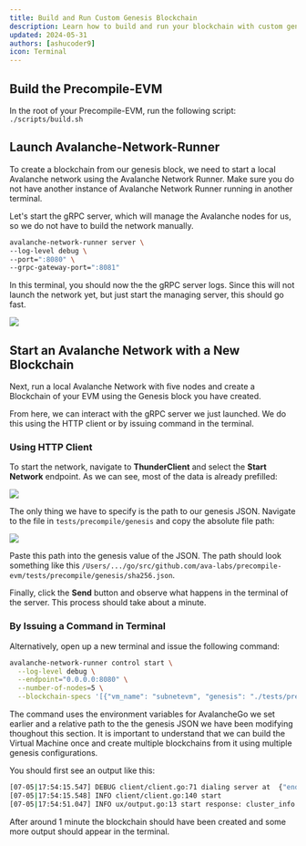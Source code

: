 ```yaml
---
title: Build and Run Custom Genesis Blockchain
description: Learn how to build and run your blockchain with custom genesis file.
updated: 2024-05-31
authors: [ashucoder9]
icon: Terminal
---
```


## Build the Precompile-EVM

In the root of your Precompile-EVM, run the following script: `./scripts/build.sh`

## Launch Avalanche-Network-Runner

To create a blockchain from our genesis block, we need to start a local Avalanche network using the Avalanche Network Runner. Make sure you do not have another instance of Avalanche Network Runner running in another terminal.

Let's start the gRPC server, which will manage the Avalanche nodes for us, so we do not have to build the network manually.

```bash
avalanche-network-runner server \
--log-level debug \
--port=":8080" \
--grpc-gateway-port=":8081"
```

In this terminal, you should now the the gRPC server logs. Since this will not launch the network yet, but just start the managing server, this should go fast.

![](/course/customizing-evm/37.png)

## Start an Avalanche Network with a New Blockchain

Next, run a local Avalanche Network with five nodes and create a Blockchain of your EVM using the Genesis block you have created.

From here, we can interact with the gRPC server we just launched. We do this using the HTTP client or by issuing command in the terminal.

### Using HTTP Client

To start the network, navigate to **ThunderClient** and select the **Start Network** endpoint. As we can see, most of the data is already prefilled:

![](/course/customizing-evm/38.png)

The only thing we have to specify is the path to our genesis JSON. Navigate to the file in `tests/precompile/genesis` and copy the absolute file path:

![](/course/customizing-evm/39.png)

Paste this path into the genesis value of the JSON. The path should look something like this `/Users/.../go/src/github.com/ava-labs/precompile-evm/tests/precompile/genesis/sha256.json`.

Finally, click the **Send** button and observe what happens in the terminal of the server. This process should take about a minute.

### By Issuing a Command in Terminal

Alternatively, open up a new terminal and issue the following command:

```bash
avalanche-network-runner control start \
  --log-level debug \
  --endpoint="0.0.0.0:8080" \
  --number-of-nodes=5 \
  --blockchain-specs '[{"vm_name": "subnetevm", "genesis": "./tests/precompile/genesis/evm-configuration-genesis.json"}]'
```

The command uses the environment variables for AvalancheGo we set earlier and a relative path to the the genesis JSON we have been modifying thoughout this section. It is important to understand that we can build the Virtual Machine once and create multiple blockchains from it using multiple genesis configurations.

You should first see an output like this:

```bash
[07-05|17:54:15.547] DEBUG client/client.go:71 dialing server at  {"endpoint": "0.0.0.0:8080"}
[07-05|17:54:15.548] INFO client/client.go:140 start
[07-05|17:54:51.047] INFO ux/output.go:13 start response: cluster_info:{node_names:"node1"  node_names:"node2"  node_names:"node3"  node_names:"node4"  node_names:"node5"  node_infos:{key:"node1"  value:{name:"node1"  exec_path:"/Users/Martin.Eckardt/go/src/github.com/ava-labs/avalanchego/build/avalanchego"  uri:"http://127.0.0.1:9650"  id:"NodeID-7Xhw2mDxuDS44j42TCB6U5579esbSt3Lg"  log_dir:"/var/folders/6m/57y_04h52mv7_93ycwdp30gw0000gn/T/network-runner-root-data/network_20230705_175415/node1/logs"  db_dir:"/var/folders/6m/57y_04h52mv7_93ycwdp30gw0000gn/T/network-runner-root-data/network_20230705_175415/node1/db"  plugin_dir:"/Users/Martin.Eckardt/go/src/github.com/ava-labs/avalanchego/build/plugins"  whitelisted_subnets:"p433wpuXyJiDhyazPYyZMJeaoPSW76CBZ2x7wrVPLgvokotXz"}}  node_infos:{key:"node2"  value:{name:"node2"  exec_path:"/Users/Martin.Eckardt/go/src/github.com/ava-labs/avalanchego/build/avalanchego"  uri:"http://127.0.0.1:9652"  id:"NodeID-MFrZFVCXPv5iCn6M9K6XduxGTYp891xXZ"  log_dir:"/var/folders/6m/57y_04h52mv7_93ycwdp30gw0000gn/T/network-runner-root-data/network_20230705_175415/node2/logs"  db_dir:"/var/folders/6m/57y_04h52mv7_93ycwdp30gw0000gn/T/network-runner-root-data/network_20230705_175415/node2/db"  plugin_dir:"/Users/Martin.Eckardt/go/src/github.com/ava-labs/avalanchego/build/plugins"  whitelisted_subnets:"p433wpuXyJiDhyazPYyZMJeaoPSW76CBZ2x7wrVPLgvokotXz"}}  node_infos:{key:"node3"  value:{name:"node3"  exec_path:"/Users/Martin.Eckardt/go/src/github.com/ava-labs/avalanchego/build/avalanchego"  uri:"http://127.0.0.1:9654"  id:"NodeID-NFBbbJ4qCmNaCzeW7sxErhvWqvEQMnYcN"  log_dir:"/var/folders/6m/57y_04h52mv7_93ycwdp30gw0000gn/T/network-runner-root-data/network_20230705_175415/node3/logs"  db_dir:"/var/folders/6m/57y_04h52mv7_93ycwdp30gw0000gn/T/network-runner-root-data/network_20230705_175415/node3/db"  plugin_dir:"/Users/Martin.Eckardt/go/src/github.com/ava-labs/avalanchego/build/plugins"  whitelisted_subnets:"p433wpuXyJiDhyazPYyZMJeaoPSW76CBZ2x7wrVPLgvokotXz"}}  node_infos:{key:"node4"  value:{name:"node4"  exec_path:"/Users/Martin.Eckardt/go/src/github.com/ava-labs/avalanchego/build/avalanchego"  uri:"http://127.0.0.1:9656"  id:"NodeID-GWPcbFJZFfZreETSoWjPimr846mXEKCtu"  log_dir:"/var/folders/6m/57y_04h52mv7_93ycwdp30gw0000gn/T/network-runner-root-data/network_20230705_175415/node4/logs"  db_dir:"/var/folders/6m/57y_04h52mv7_93ycwdp30gw0000gn/T/network-runner-root-data/network_20230705_175415/node4/db"  plugin_dir:"/Users/Martin.Eckardt/go/src/github.com/ava-labs/avalanchego/build/plugins"  whitelisted_subnets:"p433wpuXyJiDhyazPYyZMJeaoPSW76CBZ2x7wrVPLgvokotXz"}}  node_infos:{key:"node5"  value:{name:"node5"  exec_path:"/Users/Martin.Eckardt/go/src/github.com/ava-labs/avalanchego/build/avalanchego"  uri:"http://127.0.0.1:9658"  id:"NodeID-P7oB2McjBGgW2NXXWVYjV8JEDFoW9xDE5"  log_dir:"/var/folders/6m/57y_04h52mv7_93ycwdp30gw0000gn/T/network-runner-root-data/network_20230705_175415/node5/logs"  db_dir:"/var/folders/6m/57y_04h52mv7_93ycwdp30gw0000gn/T/network-runner-root-data/network_20230705_175415/node5/db"  plugin_dir:"/Users/Martin.Eckardt/go/src/github.com/ava-labs/avalanchego/build/plugins"  whitelisted_subnets:"p433wpuXyJiDhyazPYyZMJeaoPSW76CBZ2x7wrVPLgvokotXz"}}  pid:58541  root_data_dir:"/var/folders/6m/57y_04h52mv7_93ycwdp30gw0000gn/T/network-runner-root-data/network_20230705_175415"  healthy:true  custom_chains_healthy:true  custom_chains:{key:"2YUr8sULVTm25EDFNDUwxnwk73enuqhkci4yXzoAgJYEjQ2HuC"  value:{chain_name:"subnetevm"  vm_id:"srEXiWaHuhNyGwPUi444Tu47ZEDwxTWrbQiuD7FmgSAQ6X7Dy"  subnet_id:"p433wpuXyJiDhyazPYyZMJeaoPSW76CBZ2x7wrVPLgvokotXz"  chain_id:"2YUr8sULVTm25EDFNDUwxnwk73enuqhkci4yXzoAgJYEjQ2HuC"}}  subnets:{key:"p433wpuXyJiDhyazPYyZMJeaoPSW76CBZ2x7wrVPLgvokotXz"  value:{is_elastic:true  subnet_participants:{node_names:"node5"  node_names:"node4"  node_names:"node3"  node_names:"node2"  node_names:"node1"}}}}  chain_ids:"2YUr8sULVTm25EDFNDUwxnwk73enuqhkci4yXzoAgJYEjQ2HuC"
```

After around 1 minute the blockchain should have been created and some more output should appear in the terminal.